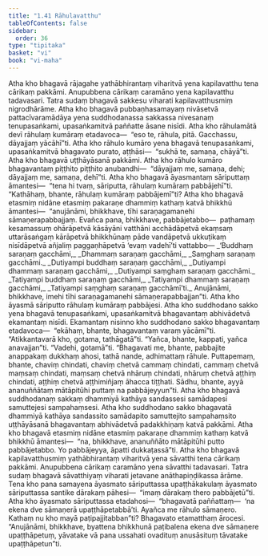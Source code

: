 ```yaml
---
title: "1.41 Rāhulavatthu"
tableOfContents: false
sidebar:
  order: 36
type: "tipitaka"
basket: "vi"
book: "vi-maha"
---
```



<DynamicBreadcrumb />

<Division number="105" book="vi-maha" bookNo="3" page="115">

<Paragraph number="465" book="vi-maha">
Atha kho bhagavā rājagahe yathābhirantaṃ viharitvā yena kapilavatthu tena cārikaṃ pakkāmi. Anupubbena cārikaṃ caramāno yena kapilavatthu tadavasari. Tatra sudaṃ bhagavā sakkesu viharati kapilavatthusmiṃ nigrodhārāme. Atha kho bhagavā pubbaṇhasamayaṃ nivāsetvā pattacīvaramādāya yena suddhodanassa sakkassa nivesanaṃ tenupasaṅkami, upasaṅkamitvā paññatte āsane nisīdi. Atha kho rāhulamātā devī rāhulaṃ kumāraṃ etadavoca—  “eso te, rāhula, pitā. Gacchassu, dāyajjaṃ yācāhī”ti. Atha kho rāhulo kumāro yena bhagavā tenupasaṅkami, upasaṅkamitvā bhagavato purato, aṭṭhāsi—  “sukhā te, samaṇa, chāyā”ti. Atha kho bhagavā uṭṭhāyāsanā pakkāmi. Atha kho rāhulo kumāro bhagavantaṃ piṭṭhito piṭṭhito anubandhi—  “dāyajjaṃ me, samaṇa, dehi; dāyajjaṃ me, samaṇa, dehī”ti. Atha kho bhagavā āyasmantaṃ sāriputtaṃ āmantesi—  “tena hi tvaṃ, sāriputta, rāhulaṃ kumāraṃ pabbājehī”ti. “Kathāhaṃ, bhante, rāhulaṃ kumāraṃ pabbājemī”ti?
</Paragraph>

<Paragraph number="466" book="vi-maha">
Atha kho bhagavā etasmiṃ nidāne etasmiṃ pakaraṇe dhammiṃ kathaṃ katvā bhikkhū āmantesi—  “anujānāmi, bhikkhave, tīhi saraṇagamanehi sāmaṇerapabbajjaṃ. Evañca pana, bhikkhave, pabbājetabbo—  paṭhamaṃ kesamassuṃ ohārāpetvā kāsāyāni vatthāni acchādāpetvā ekaṃsaṃ uttarāsaṅgaṃ kārāpetvā bhikkhūnaṃ pāde vandāpetvā ukkuṭikaṃ nisīdāpetvā añjaliṃ paggaṇhāpetvā ‘evaṃ vadehī’ti vattabbo—
</Paragraph>

<Paragraph number="467" type="verses" book="vi-maha">
_‘Buddhaṃ saraṇaṃ gacchāmi,_  
_Dhammaṃ saraṇaṃ gacchāmi,_  
_Saṃghaṃ saraṇaṃ gacchāmi._  

</Paragraph>

<Paragraph number="468" type="verses" book="vi-maha">
_Dutiyampi buddhaṃ saraṇaṃ gacchāmi,_  
_Dutiyampi dhammaṃ saraṇaṃ gacchāmi,_  
_Dutiyampi saṃghaṃ saraṇaṃ gacchāmi._  

</Paragraph>

<Paragraph number="469" type="verses" book="vi-maha">
_Tatiyampi buddhaṃ saraṇaṃ gacchāmi,_  
_Tatiyampi dhammaṃ saraṇaṃ gacchāmi,_  
_Tatiyampi saṃghaṃ saraṇaṃ gacchāmī’ti._  

</Paragraph>

<Paragraph number="470" book="vi-maha">
Anujānāmi, bhikkhave, imehi tīhi saraṇagamanehi sāmaṇerapabbajjan”ti. Atha kho āyasmā sāriputto rāhulaṃ kumāraṃ pabbājesi.
</Paragraph>

<Paragraph number="471" book="vi-maha">
Atha kho suddhodano sakko yena bhagavā tenupasaṅkami, upasaṅkamitvā bhagavantaṃ abhivādetvā ekamantaṃ nisīdi. Ekamantaṃ nisinno kho suddhodano sakko bhagavantaṃ etadavoca—  “ekāhaṃ, bhante, bhagavantaṃ varaṃ yācāmī”ti. “Atikkantavarā kho, gotama, tathāgatā”ti. “Yañca, bhante, kappati, yañca anavajjan”ti. “Vadehi, gotamā”ti. “Bhagavati me, bhante, pabbajite anappakaṃ dukkhaṃ ahosi, tathā nande, adhimattaṃ rāhule. Puttapemaṃ, bhante, chaviṃ chindati, chaviṃ chetvā cammaṃ chindati, cammaṃ chetvā maṃsaṃ chindati, maṃsaṃ chetvā nhāruṃ chindati, nhāruṃ chetvā aṭṭhiṃ chindati, aṭṭhiṃ chetvā aṭṭhimiñjaṃ āhacca tiṭṭhati. Sādhu, bhante, ayyā ananuññātaṃ mātāpitūhi puttaṃ na pabbājeyyun”ti. Atha kho bhagavā suddhodanaṃ sakkaṃ dhammiyā kathāya sandassesi samādapesi samuttejesi sampahaṃsesi. Atha kho suddhodano sakko bhagavatā dhammiyā kathāya sandassito samādapito samuttejito sampahaṃsito uṭṭhāyāsanā bhagavantaṃ abhivādetvā padakkhiṇaṃ katvā pakkāmi. Atha kho bhagavā etasmiṃ nidāne etasmiṃ pakaraṇe dhammiṃ kathaṃ katvā bhikkhū āmantesi—  “na, bhikkhave, ananuññāto mātāpitūhi putto pabbājetabbo. Yo pabbājeyya, āpatti dukkaṭassā”ti.
</Paragraph>

<Paragraph number="472" book="vi-maha">
Atha kho bhagavā kapilavatthusmiṃ yathābhirantaṃ viharitvā yena sāvatthi tena cārikaṃ pakkāmi. Anupubbena cārikaṃ caramāno yena sāvatthi tadavasari. Tatra sudaṃ bhagavā sāvatthiyaṃ viharati jetavane anāthapiṇḍikassa ārāme. Tena kho pana samayena āyasmato sāriputtassa upaṭṭhākakulaṃ āyasmato sāriputtassa santike dārakaṃ pāhesi—  “imaṃ dārakaṃ thero pabbājetū”ti. Atha kho āyasmato sāriputtassa etadahosi—  “bhagavatā paññattaṃ—  ‘na ekena dve sāmaṇerā upaṭṭhāpetabbā’ti. Ayañca me rāhulo sāmaṇero. Kathaṃ nu kho mayā paṭipajjitabban”ti? Bhagavato etamatthaṃ ārocesi. “Anujānāmi, bhikkhave, byattena bhikkhunā paṭibalena ekena dve sāmaṇere upaṭṭhāpetuṃ, yāvatake vā pana ussahati ovadituṃ anusāsituṃ tāvatake upaṭṭhāpetun”ti.
</Paragraph>
</Division>